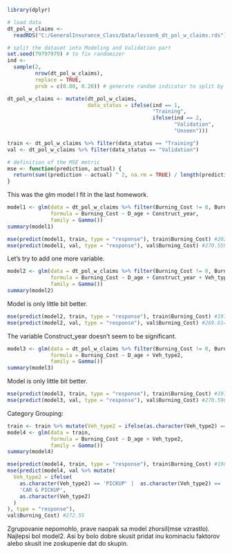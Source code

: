 ```r

library(dplyr)

# load data
dt_pol_w_claims <-
  readRDS("C:/GeneralInsurance_Class/Data/lesson6_dt_pol_w_claims.rds")

# split the dataset into Modeling and Validation part
set.seed(79797979) # to fix randomizer
ind <-
  sample(2,
         nrow(dt_pol_w_claims),
         replace = TRUE,
         prob = c(0.80, 0.20)) # generate random indicator to split by

dt_pol_w_claims <- mutate(dt_pol_w_claims,
                          data_status = ifelse(ind == 1,
                                               "Training",
                                               ifelse(ind == 2,
                                                      "Validation",
                                                      "Unseen")))

train <- dt_pol_w_claims %>% filter(data_status == "Training")
val <- dt_pol_w_claims %>% filter(data_status == "Validation")

# definition of the MSE metric
mse <- function(prediction, actual) {
  return(sum((prediction - actual) ^ 2, na.rm = TRUE) / length(prediction))
}
```

This was the glm model I fit in the last homework.
```r
model1 <- glm(data = dt_pol_w_claims %>% filter(Burning_Cost != 0, Burning_Cost < 100),
              formula = Burning_Cost ~ D_age + Construct_year,
              family = Gamma())
summary(model1)
```

```r
mse(predict(model1, train, type = "response"), train$Burning_Cost) #202.0247
mse(predict(model1, val, type = "response"), val$Burning_Cost) #270.5593
```


Let's try to add one more variable.
```r
model2 <- glm(data = dt_pol_w_claims %>% filter(Burning_Cost != 0, Burning_Cost < 100),
              formula = Burning_Cost ~ D_age + Construct_year + Veh_type2,
              family = Gamma())
summary(model2)
```

Model is only little bit better.
```r
mse(predict(model2, train, type = "response"), train$Burning_Cost) #197.8923
mse(predict(model2, val, type = "response"), val$Burning_Cost) #269.614
```

The variable Construct_year doesn't seem to be significant. 
```r
model3 <- glm(data = dt_pol_w_claims %>% filter(Burning_Cost != 0, Burning_Cost < 100),
              formula = Burning_Cost ~ D_age + Veh_type2,
              family = Gamma())
summary(model3)
```

Model is only little bit better.
```r
mse(predict(model3, train, type = "response"), train$Burning_Cost) #197.9888
mse(predict(model3, val, type = "response"), val$Burning_Cost) #270.5963
```


Category Grouping:
```r
train <- train %>% mutate(Veh_type2 = ifelse(as.character(Veh_type2) == 'PICKUP' | as.character(Veh_type2) == 'CAR', 'CAR & PICKUP', as.character(Veh_type2)))
model4 <- glm(data = train,
              formula = Burning_Cost ~ D_age + Veh_type2, 
              family = Gamma())
summary(model4)
```

```r
mse(predict(model4, train, type = "response"), train$Burning_Cost) #198.3145
mse(predict(model4, val %>% mutate(
  Veh_type2 = ifelse(
    as.character(Veh_type2) == 'PICKUP' |  as.character(Veh_type2) == 'CAR',
    'CAR & PICKUP',
    as.character(Veh_type2)
  )
), type = "response"),
val$Burning_Cost) #272.55
```

Zgrupovanie nepomohlo, prave naopak sa model zhorsil(mse vzrastlo).
Najlepsi bol model2.
Asi by bolo dobre skusit pridat inu kominaciu faktorov alebo skusit ine zoskupenie dat do skupin.
